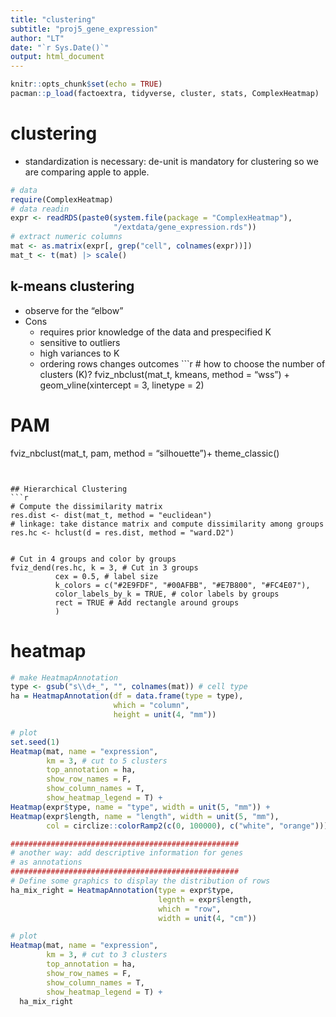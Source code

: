 ```yaml
---
title: "clustering"
subtitle: "proj5_gene_expression"
author: "LT"
date: "`r Sys.Date()`"
output: html_document
---
```


```r
knitr::opts_chunk$set(echo = TRUE)
pacman::p_load(factoextra, tidyverse, cluster, stats, ComplexHeatmap)
```

# clustering

- standardization is necessary: de-unit is mandatory for clustering so we are comparing apple to apple.

```r
# data
require(ComplexHeatmap)
# data readin
expr <- readRDS(paste0(system.file(package = "ComplexHeatmap"),
                       "/extdata/gene_expression.rds"))
# extract numeric columns
mat <- as.matrix(expr[, grep("cell", colnames(expr))])
mat_t <- t(mat) |> scale()
```
## k-means clustering
- observe for the "elbow"
- Cons
  - requires prior knowledge of the data and prespecified K
  - sensitive to outliers
  - high variances to K
  - ordering rows changes outcomes
```r
# how to choose the number of clusters (K)?
fviz_nbclust(mat_t, kmeans, method = "wss") +
  geom_vline(xintercept = 3, linetype = 2)

# PAM
fviz_nbclust(mat_t, pam, method = "silhouette")+
  theme_classic()
```


## Hierarchical Clustering
```r
# Compute the dissimilarity matrix
res.dist <- dist(mat_t, method = "euclidean") 
# linkage: take distance matrix and compute dissimilarity among groups
res.hc <- hclust(d = res.dist, method = "ward.D2")


# Cut in 4 groups and color by groups
fviz_dend(res.hc, k = 3, # Cut in 3 groups
          cex = 0.5, # label size
          k_colors = c("#2E9FDF", "#00AFBB", "#E7B800", "#FC4E07"),
          color_labels_by_k = TRUE, # color labels by groups
          rect = TRUE # Add rectangle around groups
          )
```
# heatmap

```r
# make HeatmapAnnotation 
type <- gsub("s\\d+_", "", colnames(mat)) # cell type
ha = HeatmapAnnotation(df = data.frame(type = type),
                       which = "column",
                       height = unit(4, "mm"))

# plot
set.seed(1)
Heatmap(mat, name = "expression", 
        km = 3, # cut to 5 clusters
        top_annotation = ha,
        show_row_names = F, 
        show_column_names = T,
        show_heatmap_legend = T) +
Heatmap(expr$type, name = "type", width = unit(5, "mm")) +
Heatmap(expr$length, name = "length", width = unit(5, "mm"),
        col = circlize::colorRamp2(c(0, 100000), c("white", "orange")))
```


```r
###################################################
# another way: add descriptive information for genes 
# as annotations
###################################################
# Define some graphics to display the distribution of rows
ha_mix_right = HeatmapAnnotation(type = expr$type, 
                                 legnth = expr$length,
                                 which = "row", 
                                 width = unit(4, "cm"))

# plot
Heatmap(mat, name = "expression", 
        km = 3, # cut to 3 clusters
        top_annotation = ha,
        show_row_names = F, 
        show_column_names = T,
        show_heatmap_legend = T) + 
  ha_mix_right
```
























